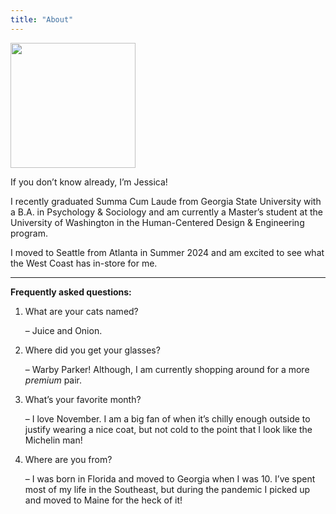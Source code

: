 ```yaml
---
title: "About"
---
```


![](images/Screenshot%202023-11-15%20at%201.23.59%20PM.png){fig-align="left" width="200"}

If you don't know already, I'm Jessica!

I recently graduated Summa Cum Laude from Georgia State University with a B.A. in Psychology & Sociology and am currently a Master's student at the University of Washington in the Human-Centered Design & Engineering program.

I moved to Seattle from Atlanta in Summer 2024 and am excited to see what the West Coast has in-store for me.

------------------------------------------------------------------------

**Frequently asked questions:**

1.  What are your cats named?

    -- Juice and Onion.

2.  Where did you get your glasses?

    -- Warby Parker! Although, I am currently shopping around for a more *premium* pair.

3.  What's your favorite month?

    -- I love November. I am a big fan of when it's chilly enough outside to justify wearing a nice coat, but not cold to the point that I look like the Michelin man!

4.  Where are you from?

    -- I was born in Florida and moved to Georgia when I was 10. I've spent most of my life in the Southeast, but during the pandemic I picked up and moved to Maine for the heck of it!
